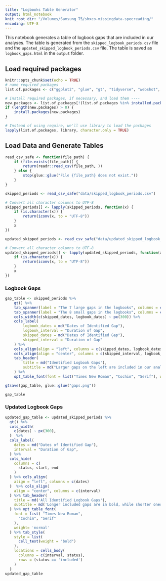 ```yaml
---
title: "Logbooks Table Generator"
output: html_notebook
knit_root_dir: "/Volumes/Samsung_T5/shxco-missingdata-specreading/"
encoding: UTF-8
---
```


This notebook generates a table of logbook gaps that are included in our analyses. The table is generated from the `skipped_logbook_periods.csv` file and the `updated_skipped_logbook_periods.csv` file. The table is saved as `logbook_gaps.html` in the `output` folder.

## Load required packages

```r
knitr::opts_chunk$set(echo = TRUE)
# name required packages
list.of.packages <- c("ggplot2", "glue", "gt", "tidyverse", "webshot", "paletteer", "gtExtras")

# install required packages, if necessary, and load them ----
new.packages <- list.of.packages[!(list.of.packages %in% installed.packages()[, "Package"])]
if (length(new.packages) > 0) {
    install.packages(new.packages)
}

# Instead of using require, we'll use library to load the packages
lapply(list.of.packages, library, character.only = TRUE)

```

##  Load Data and Generate Tables

```r
read_csv_safe <- function(file_path) {
    if (file.exists(file_path)) {
        return(readr::read_csv(file_path, ))
    } else {
        stop(glue::glue("File {file_path} does not exist."))
    }
}

skipped_periods <- read_csv_safe("data/skipped_logbook_periods.csv")

# Convert all character columns to UTF-8
skipped_periods[] <- lapply(skipped_periods, function(x) {
    if (is.character(x)) {
        return(iconv(x, to = "UTF-8"))
    }
    x
})

updated_skipped_periods <- read_csv_safe("data/updated_skipped_logbook_periods.csv")

# Convert all character columns to UTF-8
updated_skipped_periods[] <- lapply(updated_skipped_periods, function(x) {
    if (is.character(x)) {
        return(iconv(x, to = "UTF-8"))
    }
    x
})
```


### Logbook Gaps

```r
gap_table <- skipped_periods %>%
    gt() %>%
    tab_spanner(label = "The 7 large gaps in the logbooks", columns = c(logbook_dates, logbook_interval)) %>%
    tab_spanner(label = "The 8 small gaps in the logbooks", columns = c(skipped_dates, skipped_interval)) %>%
    cols_width(c(skipped_dates, logbook_dates) ~ px(300)) %>%
    cols_label(
        logbook_dates = md("Dates of Identified Gap"),
        logbook_interval = "Duration of Gap",
        skipped_dates = md("Dates of Identified Gap"),
        skipped_interval = "Duration of Gap"
    ) %>%
    cols_align(align = "left", columns = c(skipped_dates, logbook_dates)) %>%
    cols_align(align = "center", columns = c(skipped_interval, logbook_interval)) %>%
    tab_header(
        title = md("Identified Logbook Gaps"),
        subtitle = md("Larger gaps on the left are included in our analyses, while smaller ones on the right are skipped.")
    ) %>%
    opt_table_font(font = list("Times New Roman", "Cochin", "Serif"), weight = "normal")

gtsave(gap_table, glue::glue("gaps.png"))

gap_table
```

### Updated Logbook Gaps

```r
updated_gap_table <- updated_skipped_periods %>%
  gt() %>%
  cols_width(
    c(dates) ~ px(300),
  )  %>%
  cols_label(
    dates = md("Dates of Identified Gap"),
    interval = "Duration of Gap",
  ) %>%
  cols_hide(
    columns = c(
      status, start, end
    )
  ) %>% cols_align(
    align = "left", columns = c(dates)
  )  %>% cols_align(
    align = "center", columns = c(interval)
  ) %>% tab_header(
    title = md('All Identified Logbook Gaps'),
    subtitle = md('Longer included gaps are in bold, while shorter ones are skipped.')
  ) %>% opt_table_font(
    font = list( "Times New Roman",
      "Cochin", "Serif"
    ),
    weight= 'normal'
  ) %>% tab_style(
    style = list(
      cell_text(weight = "bold")
    ),
    locations = cells_body(
      columns = c(interval, status),
      rows = (status == 'included')
    )
  )
updated_gap_table
```


